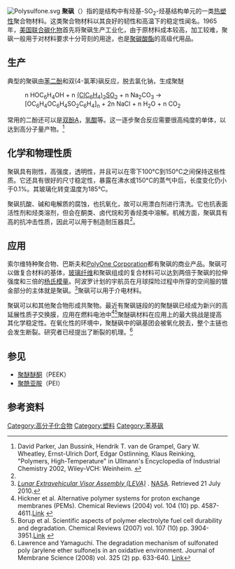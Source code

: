 [[File:Polysulfone.svg|thumb]]
'''聚砜'''（{{lang-en|'''polysulfone'''}}）指的是结构中有烃基-SO<sub>2</sub>-烃基结构单元的一类[[热塑性|热塑性]]聚合物材料。这类聚合物材料以其良好的韧性和高温下的稳定性闻名。1965年，[[美国联合碳化物|美国联合碳化物]]首先将聚砜生产工业化，由于原材料成本较高，加工较难，聚砜一般用于对材料要求十分苛刻的用途，也是[[聚碳酸酯|聚碳酸酯]]的高级代用品。

==生产==
典型的聚砜由[[苯二酚|苯二酚]]和双(4-氯苯)砜反应，脱去氯化钠，生成聚醚
: n HOC<sub>6</sub>H<sub>4</sub>OH  +  n [[4,4'-Dichlorodiphenyl_sulfone|(ClC<sub>6</sub>H<sub>4</sub>)<sub>2</sub>SO<sub>2</sub>]]  +  n Na<sub>2</sub>CO<sub>3</sub>  →   [OC<sub>6</sub>H<sub>4</sub>OC<sub>6</sub>H<sub>4</sub>SO<sub>2</sub>C<sub>6</sub>H<sub>4</sub>]<sub>n</sub>  +  2n NaCl  +  n H<sub>2</sub>O  +  n CO<sub>2</sub>
常用的二酚还可以是[[双酚A|双酚A]]，[[氢醌|氢醌]]等。这一逐步聚合反应需要很高纯度的单体，以达到高分子量产物。<ref name=Parker>David Parker, Jan Bussink, Hendrik T. van de Grampel, Gary W. Wheatley, Ernst-Ulrich Dorf, Edgar Ostlinning, Klaus Reinking, "Polymers, High-Temperature" in Ullmann's Encyclopedia of Industrial Chemistry 2002, Wiley-VCH: Weinheim. {{doi|10.1002/14356007.a21_449}}</ref>

==化学和物理性质==
聚砜具有刚性，高强度，透明性，并且可以在零下100°C到150°C之间保持这些性质。它还具有很好的尺寸稳定性，暴露在沸水或150°C的蒸气中后，长度变化仍小于0.1%。其玻璃化转变温度为185°C。

聚砜抗酸、碱和电解质的腐蚀，也抗氧化，故可以用漂白剂进行清洗。它也抗表面活性剂和烃类溶剂，但会在酮类、卤代烷和芳香烃类中溶解。机械方面，聚砜具有高的抗冲击性质，因此可以用于制造耐压器具<ref name=Parker/>。

==应用==
索尔维特种聚合物、巴斯夫和[[PolyOne_Corporation|PolyOne Corporation]]都有聚砜的商业产品。聚砜可以做复合材料的基体，[[玻璃纤维|玻璃纤维]]和聚砜组成的复合材料可以达到两倍于聚砜的拉伸强度和三倍的[[杨氏模量|杨氏模量]]。阿波罗计划的宇航员在月球探险过程中所穿的空间服的镀金部分的主体就是聚砜。<ref name='NASA_LEVA'>[http://history.nasa.gov/alsj/alsj-LEVA.html ''Lunar Extravehicular Visor Assembly (LEVA)''] {{Wayback|url=http://history.nasa.gov/alsj/alsj-LEVA.html |date=20130222153550 }}.  [[NASA|NASA]].  Retrieved 21 July 2010.</ref>聚砜可以用于介电材料。

聚砜可以和其他聚合物形成共聚物。最近有聚砜链段的的聚醚砜已经成为新兴的高延展性质子交换膜，应用在燃料电池中<ref>Hickner et al. Alternative polymer systems for proton exchange membranes (PEMs). Chemical Reviews (2004) vol. 104 (10) pp. 4587-4611.[http://pubs.acs.org/doi/abs/10.1021/cr020711a Link] {{Wayback|url=http://pubs.acs.org/doi/abs/10.1021/cr020711a |date=20170507123146 }}</ref><ref>Borup et al. Scientific aspects of polymer electrolyte fuel cell durability and degradation. Chemical Reviews (2007) vol. 107 (10) pp. 3904-3951.[http://pubs.acs.org/doi/abs/10.1021/cr050182l Link] {{Wayback|url=http://pubs.acs.org/doi/abs/10.1021/cr050182l |date=20170515225756 }}</ref>聚醚砜材料在应用上的最大挑战是提高其化学稳定性。在氧化性的环境中，聚醚砜中的砜基团会被氧化脱去，整个主链也会发生断裂。研究者已经提出了断裂的机理。<ref>Lawrence and Yamaguchi. The degradation mechanism of sulfonated poly (arylene ether sulfone)s in an oxidative environment. Journal of Membrane Science (2008) vol. 325 (2) pp. 633-640. [http://dx.doi.org/10.1016/j.memsci.2008.08.027 Link]</ref>

==参见==
*[[聚醚醚酮|聚醚醚酮]]（PEEK）
*[[聚酰亚胺|聚酰亚胺]]（PEI）

==参考资料==
{{reflist}}

{{塑料}}

[[Category:高分子化合物|Category:高分子化合物]]
[[Category:塑料|Category:塑料]]
[[Category:苯基砜|Category:苯基砜]]